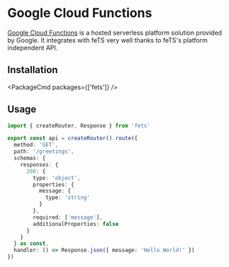 
# Google Cloud Functions

[Google Cloud Functions](https://cloud.google.com/functions/) is a hosted serverless platform
solution provided by Google. It integrates with feTS very well thanks to feTS's platform independent
API.

## Installation

<PackageCmd packages={['fets']} />

## Usage

```ts
import { createRouter, Response } from 'fets'

export const api = createRouter().route({
  method: 'GET',
  path: '/greetings',
  schemas: {
    responses: {
      200: {
        type: 'object',
        properties: {
          message: {
            type: 'string'
          }
        },
        required: ['message'],
        additionalProperties: false
      }
    }
  } as const,
  handler: () => Response.json({ message: 'Hello World!' })
})
```
